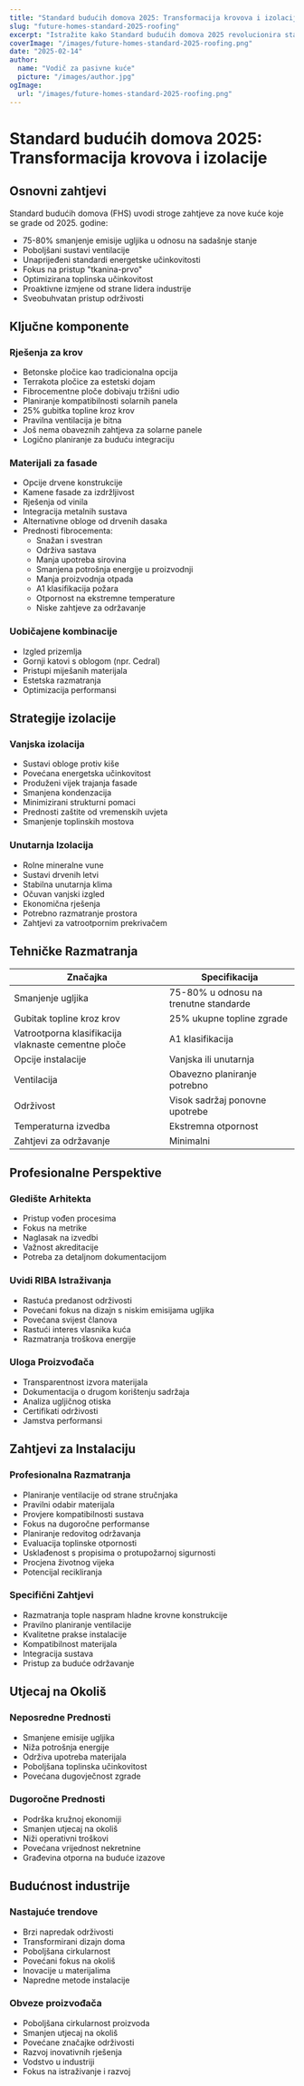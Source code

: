 ```yaml
---
title: "Standard budućih domova 2025: Transformacija krovova i izolacije"
slug: "future-homes-standard-2025-roofing"
excerpt: "Istražite kako Standard budućih domova 2025 revolucionira stambenu gradnju s novim zahtjevima za održivim rješenjima krovova i izolacije."
coverImage: "/images/future-homes-standard-2025-roofing.png"
date: "2025-02-14"
author:
  name: "Vodič za pasivne kuće"
  picture: "/images/author.jpg"
ogImage:
  url: "/images/future-homes-standard-2025-roofing.png"
---
```


# Standard budućih domova 2025: Transformacija krovova i izolacije

## Osnovni zahtjevi

Standard budućih domova (FHS) uvodi stroge zahtjeve za nove kuće koje se grade od 2025. godine:

- 75-80% smanjenje emisije ugljika u odnosu na sadašnje stanje
- Poboljšani sustavi ventilacije
- Unaprijeđeni standardi energetske učinkovitosti
- Fokus na pristup "tkanina-prvo"
- Optimizirana toplinska učinkovitost
- Proaktivne izmjene od strane lidera industrije
- Sveobuhvatan pristup održivosti

## Ključne komponente

### Rješenja za krov
- Betonske pločice kao tradicionalna opcija
- Terrakota pločice za estetski dojam
- Fibrocementne ploče dobivaju tržišni udio
- Planiranje kompatibilnosti solarnih panela
- 25% gubitka topline kroz krov
- Pravilna ventilacija je bitna
- Još nema obaveznih zahtjeva za solarne panele
- Logično planiranje za buduću integraciju

### Materijali za fasade
- Opcije drvene konstrukcije
- Kamene fasade za izdržljivost
- Rješenja od vinila
- Integracija metalnih sustava
- Alternativne obloge od drvenih dasaka
- Prednosti fibrocementa:
  - Snažan i svestran
  - Održiva sastava
  - Manja upotreba sirovina
  - Smanjena potrošnja energije u proizvodnji
  - Manja proizvodnja otpada
  - A1 klasifikacija požara
  - Otpornost na ekstremne temperature
  - Niske zahtjeve za održavanje

### Uobičajene kombinacije
- Izgled prizemlja
- Gornji katovi s oblogom (npr. Cedral)
- Pristupi miješanih materijala
- Estetska razmatranja
- Optimizacija performansi

## Strategije izolacije

### Vanjska izolacija
- Sustavi obloge protiv kiše
- Povećana energetska učinkovitost
- Produženi vijek trajanja fasade
- Smanjena kondenzacija
- Minimizirani strukturni pomaci
- Prednosti zaštite od vremenskih uvjeta
- Smanjenje toplinskih mostova

### Unutarnja Izolacija
- Rolne mineralne vune
- Sustavi drvenih letvi
- Stabilna unutarnja klima
- Očuvan vanjski izgled
- Ekonomična rješenja
- Potrebno razmatranje prostora
- Zahtjevi za vatrootpornim prekrivačem

## Tehničke Razmatranja

| Značajka | Specifikacija |
|----------|---------------|
| Smanjenje ugljika | 75-80% u odnosu na trenutne standarde |
| Gubitak topline kroz krov | 25% ukupne topline zgrade |
| Vatrootporna klasifikacija vlaknaste cementne ploče | A1 klasifikacija |
| Opcije instalacije | Vanjska ili unutarnja |
| Ventilacija | Obavezno planiranje potrebno |
| Održivost | Visok sadržaj ponovne upotrebe |
| Temperaturna izvedba | Ekstremna otpornost |
| Zahtjevi za održavanje | Minimalni |

## Profesionalne Perspektive

### Gledište Arhitekta
- Pristup vođen procesima
- Fokus na metrike
- Naglasak na izvedbi
- Važnost akreditacije
- Potreba za detaljnom dokumentacijom

### Uvidi RIBA Istraživanja
- Rastuća predanost održivosti
- Povećani fokus na dizajn s niskim emisijama ugljika
- Povećana svijest članova
- Rastući interes vlasnika kuća
- Razmatranja troškova energije

### Uloga Proizvođača
- Transparentnost izvora materijala
- Dokumentacija o drugom korištenju sadržaja
- Analiza ugljičnog otiska
- Certifikati održivosti
- Jamstva performansi

## Zahtjevi za Instalaciju

### Profesionalna Razmatranja
- Planiranje ventilacije od strane stručnjaka
- Pravilni odabir materijala
- Provjere kompatibilnosti sustava
- Fokus na dugoročne performanse
- Planiranje redovitog održavanja
- Evaluacija toplinske otpornosti
- Usklađenost s propisima o protupožarnoj sigurnosti
- Procjena životnog vijeka
- Potencijal recikliranja

### Specifični Zahtjevi
- Razmatranja tople naspram hladne krovne konstrukcije
- Pravilno planiranje ventilacije
- Kvalitetne prakse instalacije
- Kompatibilnost materijala
- Integracija sustava
- Pristup za buduće održavanje

## Utjecaj na Okoliš

### Neposredne Prednosti
- Smanjene emisije ugljika
- Niža potrošnja energije
- Održiva upotreba materijala
- Poboljšana toplinska učinkovitost
- Povećana dugovječnost zgrade

### Dugoročne Prednosti
- Podrška kružnoj ekonomiji
- Smanjen utjecaj na okoliš
- Niži operativni troškovi
- Povećana vrijednost nekretnine
- Građevina otporna na buduće izazove

## Budućnost industrije

### Nastajuće trendove
- Brzi napredak održivosti
- Transformirani dizajn doma
- Poboljšana cirkularnost
- Povećani fokus na okoliš
- Inovacije u materijalima
- Napredne metode instalacije

### Obveze proizvođača
- Poboljšana cirkularnost proizvoda
- Smanjen utjecaj na okoliš
- Povećane značajke održivosti
- Razvoj inovativnih rješenja
- Vodstvo u industriji
- Fokus na istraživanje i razvoj